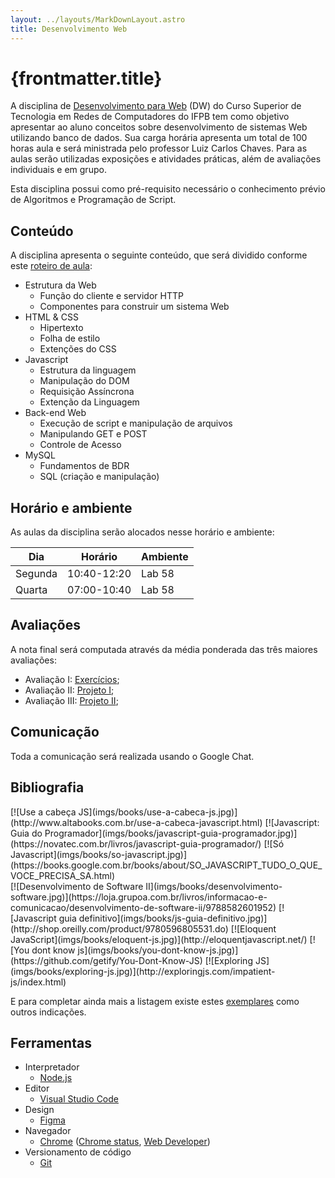 ```yaml
---
layout: ../layouts/MarkDownLayout.astro
title: Desenvolvimento Web
---
```


# {frontmatter.title}

A disciplina de [Desenvolvimento para Web](/dw/docs/plano-de-ensino.pdf) (DW) do Curso Superior de Tecnologia em Redes de Computadores do IFPB tem como objetivo apresentar ao aluno conceitos sobre desenvolvimento de sistemas Web utilizando banco de dados. Sua carga horária apresenta um total de 100 horas aula e será ministrada pelo professor Luiz Carlos Chaves. Para as aulas serão utilizadas exposições e atividades práticas, além de avaliações individuais e em grupo.

Esta disciplina possui como pré-requisito necessário o conhecimento prévio de Algoritmos e Programação de Script.

## Conteúdo

A disciplina apresenta o seguinte conteúdo, que será dividido conforme este [roteiro de aula](/dw/classnotes):

- Estrutura da Web
  - Função do cliente e servidor HTTP
  - Componentes para construir um sistema Web
- HTML & CSS
  - Hipertexto
  - Folha de estilo
  - Extenções do CSS
- Javascript
  - Estrutura da linguagem
  - Manipulação do DOM
  - Requisição Assíncrona
  - Extenção da Linguagem
- Back-end Web
  - Execução de script e manipulação de arquivos
  - Manipulando GET e POST
  - Controle de Acesso
- MySQL
  - Fundamentos de BDR
  - SQL (criação e manipulação)

## Horário e ambiente

As aulas da disciplina serão alocados nesse horário e ambiente:

| Dia     | Horário     | Ambiente    |
| ------- | ----------- | ----------- |
| Segunda | 10:40-12:20 | Lab 58      |
| Quarta  | 07:00-10:40 | Lab 58      |

## Avaliações

A nota final será computada através da média ponderada das três maiores avaliações:

- Avaliação I: [Exercícios](https://ifpb.github.io/exercises/);
- Avaliação II: [Projeto I](/dw/project);
- Avaliação III: [Projeto II](/dw/project);

## Comunicação

Toda a comunicação será realizada usando o Google Chat.

## Bibliografia

<div class="flex gap-2 flex-col md:flex-row flex-wrap items-center">[![Use a cabeça JS](imgs/books/use-a-cabeca-js.jpg)](http://www.altabooks.com.br/use-a-cabeca-javascript.html)
[![Javascript: Guia do Programador](imgs/books/javascript-guia-programador.jpg)](https://novatec.com.br/livros/javascript-guia-programador/)
[![Só Javascript](imgs/books/so-javascript.jpg)](https://books.google.com.br/books/about/SO_JAVASCRIPT_TUDO_O_QUE_VOCE_PRECISA_SA.html)</div>
<div class="flex gap-2 flex-col md:flex-row flex-wrap items-center">[![Desenvolvimento de Software II](imgs/books/desenvolvimento-software.jpg)](https://loja.grupoa.com.br/livros/informacao-e-comunicacao/desenvolvimento-de-software-ii/9788582601952)
[![Javascript guia definitivo](imgs/books/js-guia-definitivo.jpg)](http://shop.oreilly.com/product/9780596805531.do)
[![Eloquent JavaScript](imgs/books/eloquent-js.jpg)](http://eloquentjavascript.net/)
[![You dont know js](imgs/books/you-dont-know-js.jpg)](https://github.com/getify/You-Dont-Know-JS)
[![Exploring JS](imgs/books/exploring-js.jpg)](http://exploringjs.com/impatient-js/index.html)</div>

E para completar ainda mais a listagem existe estes [exemplares](https://github.com/vhf/free-programming-books/blob/master/free-programming-books.md) como outros indicações.

## Ferramentas

- Interpretador
  - [Node.js](https://nodejs.org/en/)
- Editor
  - [Visual Studio Code](http://code.visualstudio.com)
- Design
  - [Figma](https://www.figma.com/)
- Navegador
  - [Chrome](https://www.google.com/chrome/browser/index.html) ([Chrome status](https://www.chromestatus.com/features), [Web Developer](https://chrome.google.com/webstore/detail/web-developer/bfbameneiokkgbdmiekhjnmfkcnldhhm))
- Versionamento de código
  - [Git](https://git-scm.com/)
